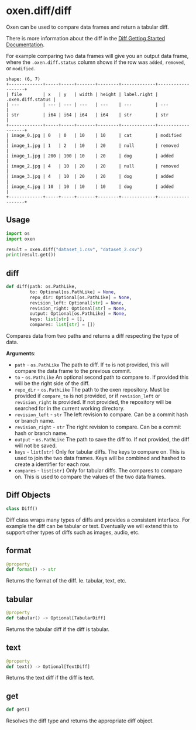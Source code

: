 <a id="oxen.diff/diff"></a>

# oxen.diff/diff

Oxen can be used to compare data frames and return a tabular diff.

There is more information about the diff in the
[Diff Getting Started Documentation](/concepts/diffs).

For example comparing two data frames will give you an output data frame,
where the `.oxen.diff.status` column shows if the row was `added`, `removed`,
or `modified`.

```
shape: (6, 7)
+-------------+-----+-----+-------+--------+-------------+-------------------+
| file        | x   | y   | width | height | label.right | .oxen.diff.status |
| ---         | --- | --- | ---   | ---    | ---         | ---               |
| str         | i64 | i64 | i64   | i64    | str         | str               |
+-------------+-----+-----+-------+--------+-------------+-------------------+
| image_0.jpg | 0   | 0   | 10    | 10     | cat         | modified          |
| image_1.jpg | 1   | 2   | 10    | 20     | null        | removed           |
| image_1.jpg | 200 | 100 | 10    | 20     | dog         | added             |
| image_2.jpg | 4   | 10  | 20    | 20     | null        | removed           |
| image_3.jpg | 4   | 10  | 20    | 20     | dog         | added             |
| image_4.jpg | 10  | 10  | 10    | 10     | dog         | added             |
+-------------+-----+-----+-------+--------+-------------+-------------------+
```

## Usage

```python
import os
import oxen

result = oxen.diff("dataset_1.csv", "dataset_2.csv")
print(result.get())
```

<a id="oxen.diff/diff.diff"></a>

## diff

```python
def diff(path: os.PathLike,
         to: Optional[os.PathLike] = None,
         repo_dir: Optional[os.PathLike] = None,
         revision_left: Optional[str] = None,
         revision_right: Optional[str] = None,
         output: Optional[os.PathLike] = None,
         keys: list[str] = [],
         compares: list[str] = [])
```

Compares data from two paths and returns a diff respecting the type of data.

**Arguments**:

- `path` - `os.PathLike`
  The path to diff. If `to` is not provided,
  this will compare the data frame to the previous commit.
- `to` - `os.PathLike`
  An optional second path to compare to.
  If provided this will be the right side of the diff.
- `repo_dir` - `os.PathLike`
  The path to the oxen repository. Must be provided if `compare_to` is
  not provided, or if `revision_left` or `revision_right` is provided.
  If not provided, the repository will be searched for in the current
  working directory.
- `revision_left` - `str`
  The left revision to compare. Can be a commit hash or branch name.
- `revision_right` - `str`
  The right revision to compare. Can be a commit hash or branch name.
- `output` - `os.PathLike`
  The path to save the diff to. If not provided, the diff will not be saved.
- `keys` - `list[str]`
  Only for tabular diffs. The keys to compare on.
  This is used to join the two data frames.
  Keys will be combined and hashed to create a identifier for each row.
- `compares` - `list[str]`
  Only for tabular diffs. The compares to compare on.
  This is used to compare the values of the two data frames.

<a id="oxen.diff/diff.Diff"></a>

## Diff Objects

```python
class Diff()
```

Diff class wraps many types of diffs and provides a consistent interface.
For example the diff can be tabular or text. Eventually we will extend this
to support other types of diffs such as images, audio, etc.

<a id="oxen.diff/diff.Diff.format"></a>

## format

```python
@property
def format() -> str
```

Returns the format of the diff. Ie. tabular, text, etc.

<a id="oxen.diff/diff.Diff.tabular"></a>

## tabular

```python
@property
def tabular() -> Optional[TabularDiff]
```

Returns the tabular diff if the diff is tabular.

<a id="oxen.diff/diff.Diff.text"></a>

## text

```python
@property
def text() -> Optional[TextDiff]
```

Returns the text diff if the diff is text.

<a id="oxen.diff/diff.Diff.get"></a>

## get

```python
def get()
```

Resolves the diff type and returns the appropriate diff object.

